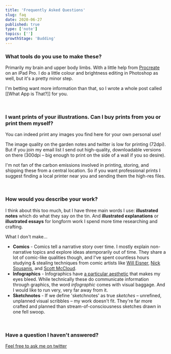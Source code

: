 ```yaml
---
title: 'Frequently Asked Questions'
slug: faq
date: 2020-06-27
published: true
type: ['note']
topics: ['']
growthStage: 'Budding'
---
```


### What tools do you use to make these?
Primarily my brain and upper body limbs. With a little help from [Procreate](https://procreate.art/) on an iPad Pro. I do a little colour and brightness editing in Photoshop as well, but it's a pretty minor step.

I'm betting want more information than that, so I wrote a whole post called [[What App is That?]] for you.

<br />

### I want prints of your illustrations. Can I buy prints from you or print them myself?
You can indeed print any images you find here for your own personal use! 

The image quality on the garden notes and twitter is low for printing (72dpi).  But if you join my email list I send out high-quality, downloadable versions on there (300dpi – big enough to print on the side of a wall if you so desire).  

I'm not fan of the carbon emissions involved in printing, storing, and shipping these from a central location. So if you want professional prints I suggest finding a local printer near you and sending them the high-res files. 

<br />

### How would you describe your work?

I think about this too much, but I have three main words I use: **illustrated notes** which do what they say on the tin. And **illustrated explanations** or **illustrated essays** for longform work I spend more time researching and crafting. 

What I don't make...
- **Comics** - Comics tell a narrative story over time. I mostly explain non-narrative topics and explore ideas atemporarily out of time. They share a lot of comic-like qualities though, and I've spent countless hours studying & stealing techniques from comic artists like [Will Eisner](https://en.wikipedia.org/wiki/Will_Eisner), [Nick Sousanis](http://spinweaveandcut.com/), and [Scott McCloud](http://scottmccloud.com/).
- **Infographics** - Infographics have [a particular aesthetic](https://www.pinterest.com/visualistan/latest-infographics/) that makes my eyes bleed. While technically these do communicate information through graphics, the word *infographic* comes with visual baggage. And I would like to run very, very far away from it.
- **Sketchnotes** - If we define 'sketchnotes' as true *sketches* – unrefined, unplanned visual scribbles – my work doesn't fit.
They're far more crafted and planned than stream-of-consciousness sketches drawn in one fell swoop. 

<br />

### Have a question I haven't answered?
[Feel free to ask me on twitter](https://twitter.com/mappletons)